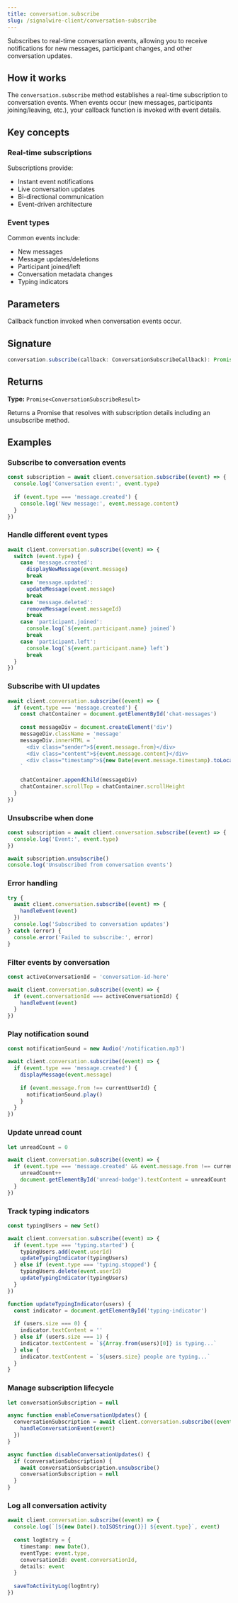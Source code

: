 ```yaml
---
title: conversation.subscribe
slug: /signalwire-client/conversation-subscribe
---
```



Subscribes to real-time conversation events, allowing you to receive notifications for new messages, participant changes, and other conversation updates.

## How it works

The `conversation.subscribe` method establishes a real-time subscription to conversation events. When events occur (new messages, participants joining/leaving, etc.), your callback function is invoked with event details.

## Key concepts

### Real-time subscriptions

Subscriptions provide:
- Instant event notifications
- Live conversation updates
- Bi-directional communication
- Event-driven architecture

### Event types

Common events include:
- New messages
- Message updates/deletions
- Participant joined/left
- Conversation metadata changes
- Typing indicators

## Parameters

<APIField name="callback" type="ConversationSubscribeCallback" required>
  Callback function invoked when conversation events occur.
</APIField>

## Signature

```typescript
conversation.subscribe(callback: ConversationSubscribeCallback): Promise<ConversationSubscribeResult>
```

## Returns

**Type:** `Promise<ConversationSubscribeResult>`

Returns a Promise that resolves with subscription details including an unsubscribe method.

## Examples

### Subscribe to conversation events

```typescript
const subscription = await client.conversation.subscribe((event) => {
  console.log('Conversation event:', event.type)
  
  if (event.type === 'message.created') {
    console.log('New message:', event.message.content)
  }
})
```

### Handle different event types

```typescript
await client.conversation.subscribe((event) => {
  switch (event.type) {
    case 'message.created':
      displayNewMessage(event.message)
      break
    case 'message.updated':
      updateMessage(event.message)
      break
    case 'message.deleted':
      removeMessage(event.messageId)
      break
    case 'participant.joined':
      console.log(`${event.participant.name} joined`)
      break
    case 'participant.left':
      console.log(`${event.participant.name} left`)
      break
  }
})
```

### Subscribe with UI updates

```typescript
await client.conversation.subscribe((event) => {
  if (event.type === 'message.created') {
    const chatContainer = document.getElementById('chat-messages')
    
    const messageDiv = document.createElement('div')
    messageDiv.className = 'message'
    messageDiv.innerHTML = `
      <div class="sender">${event.message.from}</div>
      <div class="content">${event.message.content}</div>
      <div class="timestamp">${new Date(event.message.timestamp).toLocaleTimeString()}</div>
    `
    
    chatContainer.appendChild(messageDiv)
    chatContainer.scrollTop = chatContainer.scrollHeight
  }
})
```

### Unsubscribe when done

```typescript
const subscription = await client.conversation.subscribe((event) => {
  console.log('Event:', event.type)
})

await subscription.unsubscribe()
console.log('Unsubscribed from conversation events')
```

### Error handling

```typescript
try {
  await client.conversation.subscribe((event) => {
    handleEvent(event)
  })
  console.log('Subscribed to conversation updates')
} catch (error) {
  console.error('Failed to subscribe:', error)
}
```

### Filter events by conversation

```typescript
const activeConversationId = 'conversation-id-here'

await client.conversation.subscribe((event) => {
  if (event.conversationId === activeConversationId) {
    handleEvent(event)
  }
})
```

### Play notification sound

```typescript
const notificationSound = new Audio('/notification.mp3')

await client.conversation.subscribe((event) => {
  if (event.type === 'message.created') {
    displayMessage(event.message)
    
    if (event.message.from !== currentUserId) {
      notificationSound.play()
    }
  }
})
```

### Update unread count

```typescript
let unreadCount = 0

await client.conversation.subscribe((event) => {
  if (event.type === 'message.created' && event.message.from !== currentUserId) {
    unreadCount++
    document.getElementById('unread-badge').textContent = unreadCount
  }
})
```

### Track typing indicators

```typescript
const typingUsers = new Set()

await client.conversation.subscribe((event) => {
  if (event.type === 'typing.started') {
    typingUsers.add(event.userId)
    updateTypingIndicator(typingUsers)
  } else if (event.type === 'typing.stopped') {
    typingUsers.delete(event.userId)
    updateTypingIndicator(typingUsers)
  }
})

function updateTypingIndicator(users) {
  const indicator = document.getElementById('typing-indicator')
  
  if (users.size === 0) {
    indicator.textContent = ''
  } else if (users.size === 1) {
    indicator.textContent = `${Array.from(users)[0]} is typing...`
  } else {
    indicator.textContent = `${users.size} people are typing...`
  }
}
```

### Manage subscription lifecycle

```typescript
let conversationSubscription = null

async function enableConversationUpdates() {
  conversationSubscription = await client.conversation.subscribe((event) => {
    handleConversationEvent(event)
  })
}

async function disableConversationUpdates() {
  if (conversationSubscription) {
    await conversationSubscription.unsubscribe()
    conversationSubscription = null
  }
}
```

### Log all conversation activity

```typescript
await client.conversation.subscribe((event) => {
  console.log(`[${new Date().toISOString()}] ${event.type}`, event)
  
  const logEntry = {
    timestamp: new Date(),
    eventType: event.type,
    conversationId: event.conversationId,
    details: event
  }
  
  saveToActivityLog(logEntry)
})
```

